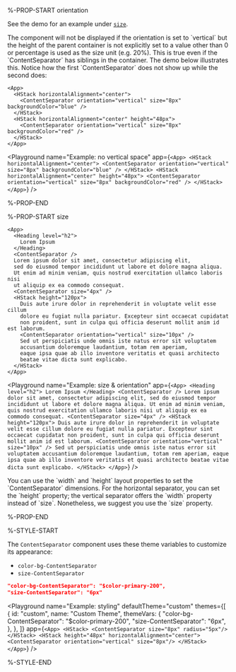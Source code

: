 %-PROP-START orientation

See the demo for an example under [`size`](#size).

<Callout type="info" emoji="📔">
The component will not be displayed if the orientation is set to `vertical` but the height of the parent container is not explicitly set to a value other than 0 or percentage is used as the size unit (e.g. 20%).
This is true even if the `ContentSeparator` has siblings in the container.
The demo below illustrates this.
Notice how the first `ContentSeparator` does not show up while the second does:
</Callout>

```ueml copy /height="48px"/
<App>
  <HStack horizontalAlignment="center">
    <ContentSeparator orientation="vertical" size="8px" backgroundColor="blue" />
  </HStack>
  <HStack horizontalAlignment="center" height="48px">
    <ContentSeparator orientation="vertical" size="8px" backgroundColor="red" />
  </HStack>
</App>
```

<Playground
  name="Example: no vertical space"
  app={`
  <App>
    <HStack horizontalAlignment="center">
      <ContentSeparator orientation="vertical" size="8px" backgroundColor="blue" />
    </HStack>
    <HStack horizontalAlignment="center" height="48px">
      <ContentSeparator orientation="vertical" size="8px" backgroundColor="red" />
    </HStack>
  </App>
  `}
/>

%-PROP-END

%-PROP-START size

```ueml copy
<App>
  <Heading level="h2">
    Lorem Ipsum
  </Heading>
  <ContentSeparator />
  Lorem ipsum dolor sit amet, consectetur adipiscing elit,
  sed do eiusmod tempor incididunt ut labore et dolore magna aliqua.
  Ut enim ad minim veniam, quis nostrud exercitation ullamco laboris nisi
  ut aliquip ex ea commodo consequat.
  <ContentSeparator size="4px" />
  <HStack height="120px">
    Duis aute irure dolor in reprehenderit in voluptate velit esse cillum
    dolore eu fugiat nulla pariatur. Excepteur sint occaecat cupidatat
    non proident, sunt in culpa qui officia deserunt mollit anim id est laborum.
    <ContentSeparator orientation="vertical" size="10px" />
    Sed ut perspiciatis unde omnis iste natus error sit voluptatem
    accusantium doloremque laudantium, totam rem aperiam,
    eaque ipsa quae ab illo inventore veritatis et quasi architecto
    beatae vitae dicta sunt explicabo.
  </HStack>
</App>
```

<Playground
  name="Example: size & orientation"
  app={`
    <App>
      <Heading level="h2">
        Lorem Ipsum
      </Heading>
      <ContentSeparator />
      Lorem ipsum dolor sit amet, consectetur adipiscing elit,
      sed do eiusmod tempor incididunt ut labore et dolore magna aliqua.
      Ut enim ad minim veniam, quis nostrud exercitation ullamco laboris nisi
      ut aliquip ex ea commodo consequat.
      <ContentSeparator size="4px" />
      <HStack height="120px">
        Duis aute irure dolor in reprehenderit in voluptate velit esse cillum
        dolore eu fugiat nulla pariatur. Excepteur sint occaecat cupidatat
        non proident, sunt in culpa qui officia deserunt mollit anim id est laborum.
        <ContentSeparator orientation="vertical" size="10px" />
        Sed ut perspiciatis unde omnis iste natus error sit voluptatem
        accusantium doloremque laudantium, totam rem aperiam,
        eaque ipsa quae ab illo inventore veritatis et quasi architecto
        beatae vitae dicta sunt explicabo.
      </HStack>
    </App>
  `}
/>

<Callout type="info" emoji="📔">
You can use the `width` and `height` layout properties to set the `ContentSeparator` dimensions.
For the horizontal separator, you can set the `height` property; the vertical separator offers the `width` property instead of `size`.
Nonetheless, we suggest you use the `size` property.
</Callout>

%-PROP-END

%-STYLE-START

The `ContentSeparator` component uses these theme variables to customize its appearance:

- `color-bg-ContentSeparator`
- `size-ContentSeparator`

```json
"color-bg-ContentSeparator": "$color-primary-200",
"size-ContentSeparator": "6px"
```

<Playground
  name="Example: styling"
  defaultTheme="custom"
  themes={[
    {
      id: "custom",
      name: "Custom Theme",
      themeVars: {
        "color-bg-ContentSeparator": "$color-primary-200",
        "size-ContentSeparator": "6px",
      },
    },
  ]}
  app={`
  <App>
    <HStack>
      <ContentSeparator size="8px" radius="5px"/>
    </HStack>
    <HStack height="48px" horizontalAlignment="center">
      <ContentSeparator orientation="vertical" size="8px"/>
    </HStack>
  </App>
  `}
/>

%-STYLE-END
